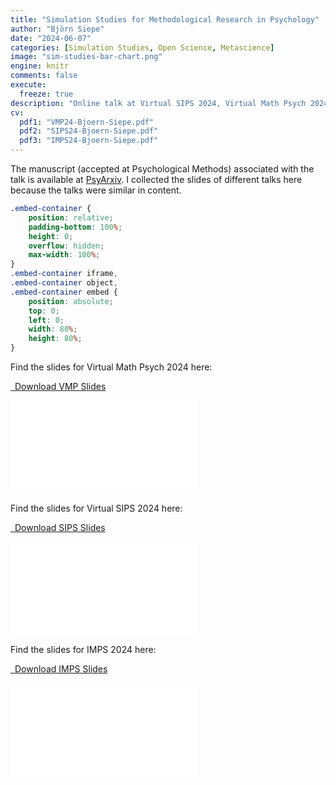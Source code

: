 ```yaml
---
title: "Simulation Studies for Methodological Research in Psychology"
author: "Björn Siepe"
date: "2024-06-07"
categories: [Simulation Studies, Open Science, Metascience]
image: "sim-studies-bar-chart.png"
engine: knitr
comments: false
execute:
  freeze: true
description: "Online talk at Virtual SIPS 2024, Virtual Math Psych 2024, and IMPS 2024."
cv:
  pdf1: "VMP24-Bjoern-Siepe.pdf"
  pdf2: "SIPS24-Bjoern-Siepe.pdf"
  pdf3: "IMPS24-Bjoern-Siepe.pdf"
---
```


The manuscript (accepted at Psychological Methods) associated with the talk is available at [PsyArxiv](https://osf.io/preprints/psyarxiv/ufgy6/). I collected the slides of different talks here because the talks were similar in content. 

```css
.embed-container {
    position: relative;
    padding-bottom: 100%;
    height: 0;
    overflow: hidden;
    max-width: 100%;
}
.embed-container iframe,
.embed-container object,
.embed-container embed {
    position: absolute;
    top: 0;
    left: 0;
    width: 80%;
    height: 80%;
}
```

Find the slides for Virtual Math Psych 2024 here:

```{=html}
<p class="text-center">
  <a class="btn btn-primary btn-lg cv-download" href="`r rmarkdown::metadata$cv$pdf1`" target="_blank">
    <i class="fa-solid fa-file-arrow-down"></i>&ensp;Download VMP Slides
  </a>
</p>
<div class="embed-container">
  <iframe src="`r rmarkdown::metadata$cv$pdf1`" style="border: 0.5px"></iframe>
</div>
```
Find the slides for Virtual SIPS 2024 here:

```{=html}
<p class="text-center">
  <a class="btn btn-primary btn-lg cv-download" href="`r rmarkdown::metadata$cv$pdf2`" target="_blank">
    <i class="fa-solid fa-file-arrow-down"></i>&ensp;Download SIPS Slides
  </a>
</p>
<div class="embed-container">
  <iframe src="`r rmarkdown::metadata$cv$pdf2`" style="border: 0.5px"></iframe>
</div>
```

Find the slides for IMPS 2024 here:

```{=html}
<p class="text-center">
  <a class="btn btn-primary btn-lg cv-download" href="`r rmarkdown::metadata$cv$pdf3`" target="_blank">
    <i class="fa-solid fa-file-arrow-down"></i>&ensp;Download IMPS Slides
  </a>
</p>
<div class="embed-container">
  <iframe src="`r rmarkdown::metadata$cv$pdf3`" style="border: 0.5px"></iframe>
</div>
```

